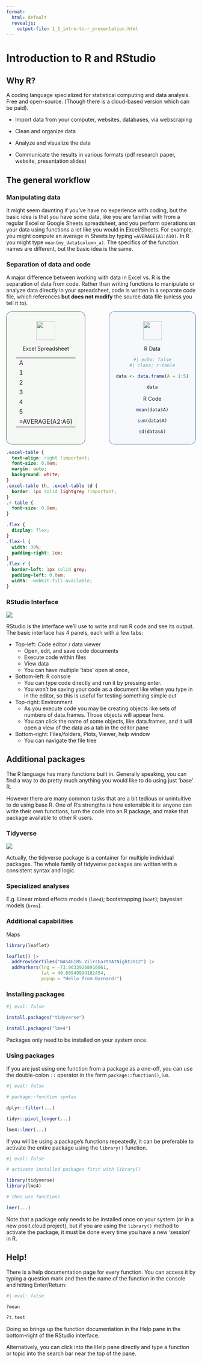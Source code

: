 ```yaml
---
format: 
  html: default
  revealjs: 
    output-file: 1_1_intro-to-r_presentation.html
---
```


# Introduction to R and RStudio

## Why R?

A coding language specialized for statistical computing and data analysis. Free and open-source. (Though there is a cloud-based version which can be paid).

-   Import data from your computer, websites, databases, via webscraping

-   Clean and organize data

-   Analyze and visualize the data

-   Communicate the results in various formats (pdf research paper, website, presentation slides)

## The general workflow

### Manipulating data

::: {.content-hidden when-format="revealjs"}
It might seem daunting if you've have no experience with coding, but the basic idea is that you have some data, like you are familiar with from a regular Excel or Google Sheets spreadsheet, and you perform operations on your data using functions a lot like you would in Excel/Sheets. For example, you might compute an average in Sheets by typing `=AVERAGE(A1:A10)`. In R you might type `mean(my_data$column_a)`. The specifics of the function names are different, but the basic idea is the same.
:::

### Separation of data and code

A major difference between working with data in Excel vs. R is the separation of data from code. Rather than writing functions to manipulate or analyze data directly in your spreadsheet, code is written in a separate code file, which references **but does not modify** the source data file (unless you tell it to).

::: {.columns style="display: flex; align-items: stretch; align-content: center; text-align: center;"}
::: {.column style="width: 45%; border: 1px solid rgb(45, 105, 55); border-radius: 1em; padding: 0.8em; background: rgba(45, 105, 55, 0.03)"}
<img src="images/excel.png" style="height: 50px; margin: 0;"/>

Excel Spreadsheet

::: {.excel-table style="width: fit-content; margin: auto;"}
|                 |
|-----------------|
| A               |
| 1               |
| 2               |
| 3               |
| 4               |
| 5               |
| =AVERAGE(A2:A6) |
:::
:::

::: {.column width="5%"}
:::

::: {.column style="width: 50%; border: 1px solid rgb(51, 102, 182); border-radius: 1em; padding: 0.8em; background: rgba(51, 102, 182, 0.03);"}
<img src="images/r.png" style="height: 50px; margin: 0;"/>

::: flex
::: flex-l
R Data

```r
#| echo: false
#| class: r-table

data <- data.frame(A = 1:5)

data

```
:::

::: flex-r
R Code

```r

mean(data$A)

sum(data$A)

sd(data$A)
```
:::
:::
:::
:::

```css
.excel-table {
  text-align: right !important;
  font-size: 0.8em;
  margin: auto;
  background: white;
}
.excel-table th, .excel-table td {
  border: 1px solid lightgrey !important;
}
.r-table {
  font-size: 0.8em;
}

.flex {
  display: flex;
}
.flex-l {
  width: 30%; 
  padding-right: 1em;
}
.flex-r {
  border-left: 1px solid grey;
  padding-left: 0.8em;
  width: -webkit-fill-available;
}
```

### RStudio Interface

![](rstudio-interface-1.png)

::: {.content-hidden when-format="revealjs"}
RStudio is the interface we'll use to write and run R code and see its output. The basic interface has 4 panels, each with a few tabs:

-   Top-left: Code editor / data viewer
    -   Open, edit, and save code documents
    -   Execute code within files
    -   View data
    -   You can have multiple 'tabs' open at once,
-   Bottom-left: R console
    -   You can type code directly and run it by pressing enter.
    -   You won't be saving your code as a document like when you type in in the editor, so this is useful for testing something simple out
-   Top-right: Environment
    -   As you execute code you may be creating objects like sets of numbers of data.frames. Those objects will appear here.
    -   You can click the name of some objects, like data.frames, and it will open a view of the data as a tab in the editor pane
-   Bottom-right: Files/folders, Plots, Viewer, help window
    -   You can navigate the file tree
:::

## Additional packages

The R language has many functions built in. Generally speaking, you can find a way to do pretty much anything you would like to do using just 'base' R.

However there are many common tasks that are a bit tedious or unintuitive to do using base R. One of R's strengths is how extensible it is: anyone can write their own functions, turn the code into an R package, and make that package available to other R users.

### Tidyverse

![](images/tidyverse.png){fig-align="center"}

::: {.content-hidden when-format="revealjs"}
Actually, the tidyverse package is a container for multiple individual packages. The whole family of tidyverse packages are written with a consistent syntax and logic.
:::

### Specialized analyses

E.g. Linear mixed effects models (`lme4`); bootstrapping (`boot`); bayesian models (`brms`).

### Additional capabilities

Maps

```r
library(leaflet)

leaflet() |>
  addProviderTiles("NASAGIBS.ViirsEarthAtNight2012") |>
  addMarkers(lng = -73.96339268916061,
             lat = 40.80949994182454, 
             popup = "Hello from Barnard!")
```

### Installing packages

```r
#| eval: false

install.packages("tidyverse")

install.packages("lme4")
```

Packages only need to be installed on your system once.

### Using packages

::: {.content-hidden when-format="revealjs"}
If you are just using one function from a package as a one-off, you can use the double-colon `::` operator in the form `package::function()`, i.e.
:::

```r
#| eval: false

# package::function syntax

dplyr::filter(...)

tidyr::pivot_longer(...)

lme4::lmer(...)

```

::: {.content-hidden when-format="revealjs"}
If you will be using a package's functions repeatedly, it can be preferable to activate the entire package using the `library()` function.
:::

```r
#| eval: false

# activate installed packages first with library()

library(tidyverse)
library(lme4)

# then use functions

lmer(...)
```

::: {.content-hidden when-format="revealjs"}
Note that a package only needs to be installed once on your system (or in a new posit.cloud project), but if you are using the `library()` method to activate the package, it must be done every time you have a new 'session' in R.
:::

## Help!

There is a help documentation page for every function. You can access it by typing a question mark and then the name of the function in the console and hitting Enter/Return:

```r
#| eval: false

?mean

?t.test
```

Doing so brings up the function documentation in the Help pane in the bottom-right of the RStudio interface.

Alternatively, you can click into the Help pane directly and type a function or topic into the search bar near the top of the pane.

